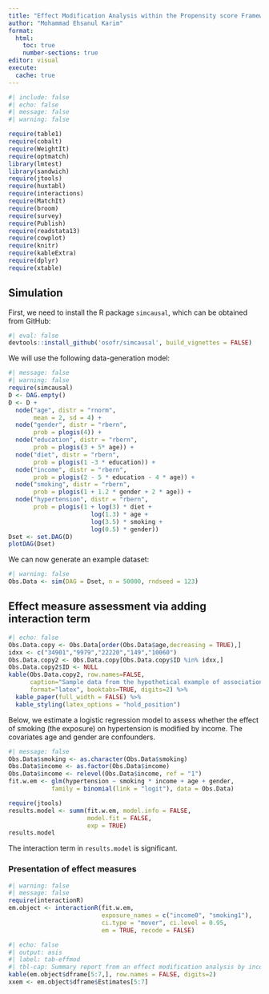 ```yaml
---
title: "Effect Modification Analysis within the Propensity score Framework"
author: "Mohammad Ehsanul Karim"
format:
  html:
    toc: true
    number-sections: true
editor: visual
execute:
  cache: true
---
```


```r
#| include: false
#| echo: false
#| message: false
#| warning: false

require(table1)
require(cobalt)
require(WeightIt)
require(optmatch)
library(lmtest)
library(sandwich)
require(jtools)
require(huxtabl)
require(interactions)
require(MatchIt)
require(broom)
require(survey)
require(Publish)
require(readstata13)
require(cowplot)
require(knitr)
require(kableExtra)
require(dplyr)
require(xtable)
```

## Simulation

First, we need to install the R package `simcausal`, which can be obtained from GitHub:
```r
#| eval: false
devtools::install_github('osofr/simcausal', build_vignettes = FALSE)
```

We will use the following data-generation model:

```r
#| message: false
#| warning: false
require(simcausal)
D <- DAG.empty()
D <- D + 
  node("age", distr = "rnorm", 
       mean = 2, sd = 4) + 
  node("gender", distr = "rbern", 
       prob = plogis(4)) +
  node("education", distr = "rbern", 
       prob = plogis(3 + 5* age)) +
  node("diet", distr = "rbern", 
       prob = plogis(1 -3 * education)) +
  node("income", distr = "rbern", 
       prob = plogis(2 - 5 * education - 4 * age)) +
  node("smoking", distr = "rbern", 
       prob = plogis(1 + 1.2 * gender + 2 * age)) +
  node("hypertension", distr = "rbern", 
       prob = plogis(1 + log(3) * diet + 
                       log(1.3) * age + 
                       log(3.5) * smoking + 
                       log(0.5) * gender))
Dset <- set.DAG(D)
plotDAG(Dset)
```

We can now generate an example dataset:

```r
#| warning: false
Obs.Data <- sim(DAG = Dset, n = 50000, rndseed = 123)
```


## Effect measure assessment via adding interaction term

```r
#| echo: false
Obs.Data.copy <- Obs.Data[order(Obs.Data$age,decreasing = TRUE),]
idxx <- c("34901","9979","22220","149","10060")
Obs.Data.copy2 <- Obs.Data.copy[Obs.Data.copy$ID %in% idxx,]
Obs.Data.copy2$ID <- NULL
kable(Obs.Data.copy2, row.names=FALSE, 
      caption="Sample data from the hypothetical example of association between hypertension and  smoking, where other variables such as income, age [centered], gender, education and diet also plays a role in the data generation process.\\label{tab:sampledata}", 
      format="latex", booktabs=TRUE, digits=2) %>% 
  kable_paper(full_width = FALSE) %>%
  kable_styling(latex_options = "hold_position")
```

Below, we estimate a logistic regression model to assess whether the effect of smoking (the exposure) on hypertension is modified by income. The covariates age and gender are confounders.

```r
#| message: false
Obs.Data$smoking <- as.character(Obs.Data$smoking)
Obs.Data$income <- as.factor(Obs.Data$income)
Obs.Data$income <- relevel(Obs.Data$income, ref = "1")
fit.w.em <- glm(hypertension ~ smoking * income + age + gender, 
            family = binomial(link = "logit"), data = Obs.Data)

require(jtools)
results.model <- summ(fit.w.em, model.info = FALSE, 
                      model.fit = FALSE,
                      exp = TRUE)
results.model
```

The interaction term in `results.model` is significant.


### Presentation of effect measures {.unnumbered}

```r
#| warning: false
#| message: false
require(interactionR)
em.object <- interactionR(fit.w.em, 
                          exposure_names = c("income0", "smoking1"), 
                          ci.type = "mover", ci.level = 0.95, 
                          em = TRUE, recode = FALSE)
```

```r
#| echo: false
#| output: asis
#| label: tab-effmod
#| tbl-cap: Summary report from an effect modification analysis by income when investigating association between one exposure variable (smoking) and outcome hypertension. Adjusted odds ratios are reported for income levels (`high' = 0, and `low' = 1)
kable(em.object$dframe[5:7,], row.names = FALSE, digits=2)
xxem <- em.object$dframe$Estimates[5:7]
```